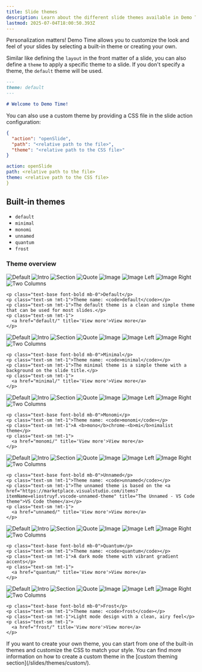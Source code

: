 ```yaml
---
title: Slide themes
description: Learn about the different slide themes available in Demo Time
lastmod: 2025-07-04T18:00:50.393Z
---
```









Personalization matters! Demo Time allows you to customize the look and feel of your slides by selecting a built-in theme or creating your own.

Similar like defining the `layout` in the front matter of a slide, you can also define a `theme` to apply a specific theme to a slide. If you don't specify a theme, the `default` theme will be used.

```md
---
theme: default
---

# Welcome to Demo Time!
```

You can also use a custom theme by providing a CSS file in the slide action configuration:

<Tabs syncKey="open-slide">
<TabItem label="JSON">

```json
{
  "action": "openSlide",
  "path": "<relative path to the file>",
  "theme": "<relative path to the CSS file>"
}
```

</TabItem>
<TabItem label="YAML">

```yaml
action: openSlide
path: <relative path to the file>
theme: <relative path to the CSS file>
}
```

</TabItem>
</Tabs>

## Built-in themes

- `default`
- `minimal`
- `monomi`
- `unnamed`
- `quantum`
- `frost`

### Theme overview

<div class="grid grid-cols-2 gap-x-4 gap-y-8 mb-8">
  <div class="relative">
    <div class="images w-full relative">
      <div class="slideshow">
        <Image class="h-full" src={defaultImg} alt="Default" />
        <Image class="h-full" src={introImg} alt="Intro" />
        <Image class="h-full" src={sectionImg} alt="Section" />
        <Image class="h-full" src={quoteImg} alt="Quote" />
        <Image class="h-full" src={imageImg} alt="Image" />
        <Image class="h-full" src={imageLeftImg} alt="Image Left" />
        <Image class="h-full" src={imageRightImg} alt="Image Right" />
        <Image class="h-full" src={twoColumnsImg} alt="Two Columns" />
      </div>
    </div>
    
    <p class="text-base font-bold mb-0">Default</p>
    <p class="text-sm !mt-1">Theme name: <code>default</code></p>
    <p class="text-sm !mt-1">The default theme is a clean and simple theme that can be used for most slides.</p>
    <p class="text-sm !mt-1">
      <a href="default/" title='View more'>View more</a>
    </p>
  </div>

  <div class="relative !mt-0">
    <div class="images w-full relative">
      <div class="slideshow">
        <Image class="h-full" src={defaultMinimalImg} alt="Default" />
        <Image class="h-full" src={introMinimalImg} alt="Intro" />
        <Image class="h-full" src={sectionMinimalImg} alt="Section" />
        <Image class="h-full" src={quoteMinimalImg} alt="Quote" />
        <Image class="h-full" src={imageMinimalImg} alt="Image" />
        <Image class="h-full" src={imageLeftMinimalImg} alt="Image Left" />
        <Image class="h-full" src={imageRightMinimalImg} alt="Image Right" />
        <Image class="h-full" src={twoColumnsMinimalImg} alt="Two Columns" />
      </div>
    </div>
    
    <p class="text-base font-bold mb-0">Minimal</p>
    <p class="text-sm !mt-1">Theme name: <code>minimal</code></p>
    <p class="text-sm !mt-1">The minimal theme is a simple theme with a background on the slide title.</p>
    <p class="text-sm !mt-1">
      <a href="minimal/" title='View more'>View more</a>
    </p>
  </div>

  <div class="relative !mt-0">
    <div class="images w-full relative">
      <div class="slideshow">
        <Image class="h-full" src={defaultmonomiImg} alt="Default" />
        <Image class="h-full" src={intromonomiImg} alt="Intro" />
        <Image class="h-full" src={sectionmonomiImg} alt="Section" />
        <Image class="h-full" src={quotemonomiImg} alt="Quote" />
        <Image class="h-full" src={imagemonomiImg} alt="Image" />
        <Image class="h-full" src={imageLeftmonomiImg} alt="Image Left" />
        <Image class="h-full" src={imageRightmonomiImg} alt="Image Right" />
        <Image class="h-full" src={twoColumnsmonomiImg} alt="Two Columns" />
      </div>
    </div>
    
    <p class="text-base font-bold mb-0">Monomi</p>
    <p class="text-sm !mt-1">Theme name: <code>monomi</code></p>
    <p class="text-sm !mt-1">A <b>mono</b>chrome-<b>mi</b>nimalist theme</p>
    <p class="text-sm !mt-1">
      <a href="monomi/" title='View more'>View more</a>
    </p>
  </div>

  <div class="relative !mt-0">
    <div class="images w-full relative">
      <div class="slideshow">
        <Image class="h-full" src={defaultunnamedImg} alt="Default" />
        <Image class="h-full" src={introunnamedImg} alt="Intro" />
        <Image class="h-full" src={sectionunnamedImg} alt="Section" />
        <Image class="h-full" src={quoteunnamedImg} alt="Quote" />
        <Image class="h-full" src={imageunnamedImg} alt="Image" />
        <Image class="h-full" src={imageLeftunnamedImg} alt="Image Left" />
        <Image class="h-full" src={imageRightunnamedImg} alt="Image Right" />
        <Image class="h-full" src={twoColumnsunnamedImg} alt="Two Columns" />
      </div>
    </div>
    
    <p class="text-base font-bold mb-0">Unnamed</p>
    <p class="text-sm !mt-1">Theme name: <code>unnamed</code></p>
    <p class="text-sm !mt-1">The unnamed theme is based on the <a href="https://marketplace.visualstudio.com/items?itemName=eliostruyf.vscode-unnamed-theme" title="The Unnamed - VS Code theme">VS Code theme</a></p>
    <p class="text-sm !mt-1">
      <a href="unnamed/" title='View more'>View more</a>
    </p>
  </div>

  <div class="relative !mt-0">
    <div class="images w-full relative">
      <div class="slideshow">
        <Image class="h-full" src={defaultquantumImg} alt="Default" />
        <Image class="h-full" src={introquantumImg} alt="Intro" />
        <Image class="h-full" src={sectionquantumImg} alt="Section" />
        <Image class="h-full" src={quotequantumImg} alt="Quote" />
        <Image class="h-full" src={imagequantumImg} alt="Image" />
        <Image class="h-full" src={imageLeftquantumImg} alt="Image Left" />
        <Image class="h-full" src={imageRightquantumImg} alt="Image Right" />
        <Image class="h-full" src={twoColumnsquantumImg} alt="Two Columns" />
      </div>
    </div>
    
    <p class="text-base font-bold mb-0">Quantum</p>
    <p class="text-sm !mt-1">Theme name: <code>quantum</code></p>
    <p class="text-sm !mt-1">A dark mode theme with vibrant gradient accents</p>
    <p class="text-sm !mt-1">
      <a href="quantum/" title='View more'>View more</a>
    </p>
  </div>

  <div class="relative !mt-0">
    <div class="images w-full relative">
      <div class="slideshow">
        <Image class="h-full" src={defaultfrostImg} alt="Default" />
        <Image class="h-full" src={introfrostImg} alt="Intro" />
        <Image class="h-full" src={sectionfrostImg} alt="Section" />
        <Image class="h-full" src={quotefrostImg} alt="Quote" />
        <Image class="h-full" src={imagefrostImg} alt="Image" />
        <Image class="h-full" src={imageLeftfrostImg} alt="Image Left" />
        <Image class="h-full" src={imageRightfrostImg} alt="Image Right" />
        <Image class="h-full" src={twoColumnsfrostImg} alt="Two Columns" />
      </div>
    </div>
    
    <p class="text-base font-bold mb-0">Frost</p>
    <p class="text-sm !mt-1">Theme name: <code>frost</code></p>
    <p class="text-sm !mt-1">Light mode design with a clean, airy feel</p>
    <p class="text-sm !mt-1">
      <a href="frost/" title='View more'>View more</a>
    </p>
  </div>
</div>

<Aside type="tip">
If you want to create your own theme, you can start from one of the built-in themes and customize the CSS to match your style. You can find more information on how to create a custom theme in the [custom theming section](/slides/themes/custom/).
</Aside>